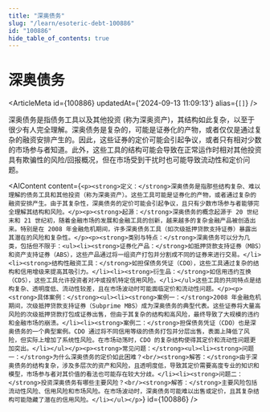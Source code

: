 ```yaml
---
title: "深奥债务"
slug: "/learn/esoteric-debt-100886"
id: "100886"
hide_table_of_contents: true
---
```



# 深奥债务

<ArticleMeta id={100886} updatedAt={'2024-09-13 11:09:13'} alias={`[]`} />
<div className='border-solid border-b border-t-0 my-4 border-[var(--ifm-color-gray-300)]' />

深奥债务是指债务工具以及其他投资 (称为深奥资产)，其结构如此复杂，以至于很少有人完全理解。深奥债务是复杂的，可能是证券化的产物，或者仅仅是通过复杂的融资安排产生的。因此，这些证券的定价可能会引起争议，或者只有相对少数的市场参与者知道。此外，这些工具的结构可能会导致在正常运作时相对其他投资具有欺骗性的风险/回报概况，但在市场受到干扰时也可能导致流动性和定价问题。

<AIContent content={`<p><strong>定义：</strong>深奥债务是指那些结构复杂、难以理解的债务工具和其他投资（称为深奥资产）。这些工具可能是证券化的产物，或者通过复杂的融资安排产生。由于其复杂性，深奥债务的定价可能会引起争议，且只有少数市场参与者能够完全理解其结构和风险。</p><p><strong>起源：</strong>深奥债务的概念起源于 20 世纪末和 21 世纪初，随着金融市场的发展和金融工具的创新，越来越多的复杂金融产品被创造出来。特别是在 2008 年金融危机期间，许多深奥债务工具（如次级抵押贷款支持证券）暴露出其潜在的风险和复杂性。</p><p><strong>类别与特点：</strong>深奥债务可以分为几类，包括但不限于：<ul><li><strong>证券化产品：</strong>如抵押贷款支持证券（MBS）和资产支持证券（ABS），这些产品通过将一组资产打包并分割成不同的证券来进行交易。</li><li><strong>结构性融资工具：</strong>如担保债务凭证（CDO），这些工具通过复杂的结构和信用增级来提高其吸引力。</li><li><strong>衍生品：</strong>如信用违约互换（CDS），这些工具允许投资者对冲或投机特定信用风险。</li></ul>这些工具的共同特点是结构复杂、透明度低、流动性较差，且在市场波动时可能面临定价和流动性问题。</p><p><strong>具体案例：</strong><ul><li><strong>案例一：</strong>2008 年金融危机期间，次级抵押贷款支持证券（Subprime MBS）成为深奥债务的典型代表。这些证券将大量高风险的次级抵押贷款打包成证券出售，但由于其复杂的结构和高风险，最终导致了大规模的违约和金融市场的崩溃。</li><li><strong>案例二：</strong>担保债务凭证（CDO）也是深奥债务的一个典型案例。CDO 通过将不同信用等级的债务打包并分层出售，表面上降低了风险，但实际上增加了系统性风险。在市场动荡时，CDO 的复杂结构使得其定价和流动性问题更加突出。</li></ul></p><p><strong>常见问题：</strong><ul><li><strong>问题一：</strong>为什么深奥债务的定价如此困难？<br/><strong>解答：</strong>由于深奥债务的结构复杂，涉及多层次的资产和风险，且透明度低，导致其定价需要高度专业的知识和模型，市场参与者对其价值的看法也可能存在较大分歧。</li><li><strong>问题二：</strong>投资深奥债务有哪些主要风险？<br/><strong>解答：</strong>主要风险包括流动性风险、信用风险和市场风险。在市场波动时，深奥债务可能难以出售或定价，且其复杂结构可能隐藏了潜在的信用风险。</li></ul></p>`} id={100886} />
